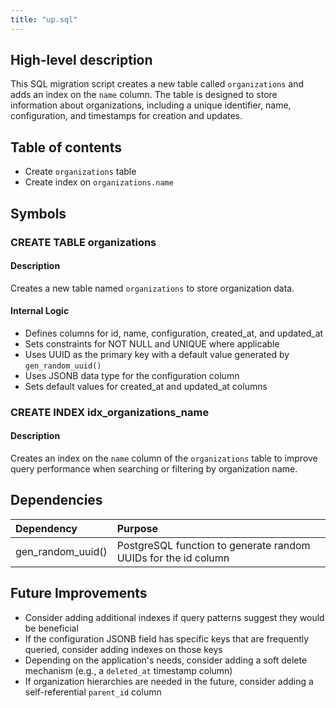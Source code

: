 ```yaml
---
title: "up.sql"
---
```


## High-level description
This SQL migration script creates a new table called `organizations` and adds an index on the `name` column. The table is designed to store information about organizations, including a unique identifier, name, configuration, and timestamps for creation and updates.

## Table of contents
- Create `organizations` table
- Create index on `organizations.name`

## Symbols

### CREATE TABLE organizations
#### Description
Creates a new table named `organizations` to store organization data.

#### Internal Logic
- Defines columns for id, name, configuration, created_at, and updated_at
- Sets constraints for NOT NULL and UNIQUE where applicable
- Uses UUID as the primary key with a default value generated by `gen_random_uuid()`
- Uses JSONB data type for the configuration column
- Sets default values for created_at and updated_at columns

### CREATE INDEX idx_organizations_name
#### Description
Creates an index on the `name` column of the `organizations` table to improve query performance when searching or filtering by organization name.

## Dependencies
| Dependency | Purpose |
|:-----------|:--------|
| gen_random_uuid() | PostgreSQL function to generate random UUIDs for the id column |

## Future Improvements
- Consider adding additional indexes if query patterns suggest they would be beneficial
- If the configuration JSONB field has specific keys that are frequently queried, consider adding indexes on those keys
- Depending on the application's needs, consider adding a soft delete mechanism (e.g., a `deleted_at` timestamp column)
- If organization hierarchies are needed in the future, consider adding a self-referential `parent_id` column